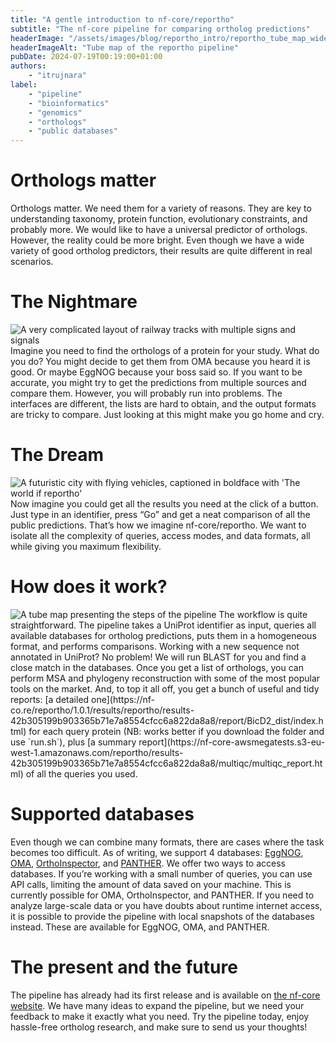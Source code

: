 ```yaml
---
title: "A gentle introduction to nf-core/reportho"
subtitle: "The nf-core pipeline for comparing ortholog predictions"
headerImage: "/assets/images/blog/reportho_intro/reportho_tube_map_wide.png"
headerImageAlt: "Tube map of the reportho pipeline"
pubDate: 2024-07-19T00:19:00+01:00
authors:
    - "itrujnara"
label:
    - "pipeline"
    - "bioinformatics"
    - "genomics"
    - "orthologs"
    - "public databases"
---
```




# Orthologs matter

Orthologs matter. We need them for a variety of reasons. They are key to understanding taxonomy, protein function, evolutionary constraints, and probably more. We would like to have a universal predictor of orthologs. However, the reality could be more bright. Even though we have a wide variety of good ortholog predictors, their results are quite different in real scenarios.

# The Nightmare

<Image
    class="d-block m-auto"
    src={train_tracks}
    alt="A very complicated layout of railway tracks with multiple signs and signals"
/>
Imagine you need to find the orthologs of a protein for your study. What do you do? You might decide to get them from OMA
because you heard it is good. Or maybe EggNOG because your boss said so. If you want to be accurate, you might try to get
the predictions from multiple sources and compare them. However, you will probably run into problems. The interfaces are
different, the lists are hard to obtain, and the output formats are tricky to compare. Just looking at this might make you
go home and cry.

# The Dream

<Image
    class="d-block m-auto"
    src={the_world_if}
    alt="A futuristic city with flying vehicles, captioned in boldface with 'The world if reportho'"
/>
Now imagine you could get all the results you need at the click of a button. Just type in an identifier, press “Go” and get
a neat comparison of all the public predictions. That’s how we imagine nf-core/reportho. We want to isolate all the complexity
of queries, access modes, and data formats, all while giving you maximum flexibility.

# How does it work?

<Image class="d-block m-auto" src={reportho_tube_map} alt="A tube map presenting the steps of the pipeline" />
The workflow is quite straightforward. The pipeline takes a UniProt identifier as input, queries all available databases
for ortholog predictions, puts them in a homogeneous format, and performs comparisons. Working with a new sequence not annotated
in UniProt? No problem! We will run BLAST for you and find a close match in the databases. Once you get a list of orthologs,
you can perform MSA and phylogeny reconstruction with some of the most popular tools on the market. And, to top it all off,
you get a bunch of useful and tidy reports: [a detailed one](https://nf-co.re/reportho/1.0.1/results/reportho/results-42b305199b903365b71e7a8554cfcc6a822da8a8/report/BicD2_dist/index.html)
for each query protein (NB: works better if you download the folder and use `run.sh`), plus [a summary report](https://nf-core-awsmegatests.s3-eu-west-1.amazonaws.com/reportho/results-42b305199b903365b71e7a8554cfcc6a822da8a8/multiqc/multiqc_report.html)
of all the queries you used.

# Supported databases

Even though we can combine many formats, there are cases where the task becomes too difficult. As of writing, we support 4 databases: [EggNOG](https://eggnog5.embl.de), [OMA](https://omabrowser.org), [OrthoInspector](https://lbgi.fr/orthoinspector/), and [PANTHER](https://pantherdb.org). We offer two ways to access databases. If you’re working with a small number of queries, you can use API calls, limiting the amount of data saved on your machine. This is currently possible for OMA, OrthoInspector, and PANTHER. If you need to analyze large-scale data or you have doubts about runtime internet access, it is possible to provide the pipeline with local snapshots of the databases instead. These are available for EggNOG, OMA, and PANTHER.

# The present and the future

The pipeline has already had its first release and is available on [the nf-core website](nf-co.re/reportho). We have many ideas to expand the pipeline, but we need your feedback to make it exactly what you need. Try the pipeline today, enjoy hassle-free ortholog research, and make sure to send us your thoughts!
